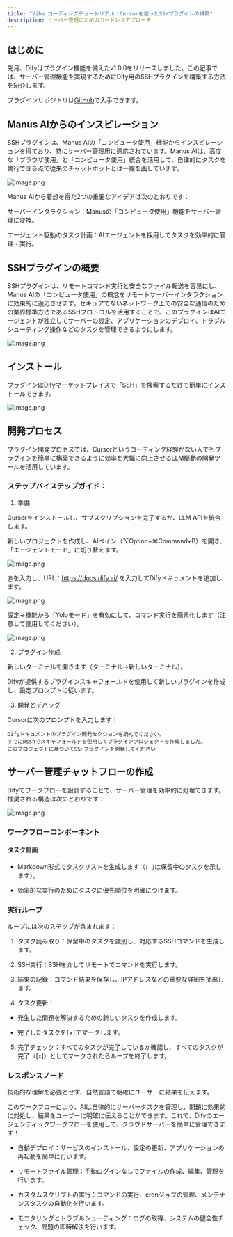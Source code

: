 ```yaml
---
title: "Vibe コーディングチュートリアル：Cursorを使ったSSHプラグインの構築"
description: サーバー管理のためのコードレスアプローチ
---
```



## はじめに
先月、Difyはプラグイン機能を備えたv1.0.0をリリースしました。この記事では、サーバー管理機能を実現するためにDify用のSSHプラグインを構築する方法を紹介します。

プラグインリポジトリは[GitHub](https://github.com/stvlynn/SSH-Dify-Plugin)で入手できます。

## Manus AIからのインスピレーション
SSHプラグインは、Manus AIの「コンピュータ使用」機能からインスピレーションを得ており、特にサーバー管理用に適応されています。Manus AIは、高度な「ブラウザ使用」と「コンピュータ使用」統合を活用して、自律的にタスクを実行できる点で従来のチャットボットとは一線を画しています。

![image.png](https://s2.loli.net/2025/05/12/V7kMFmTYtsUqx6Q.png)

Manus AIから着想を得た2つの重要なアイデアは次のとおりです：

サーバーインタラクション：Manusの「コンピュータ使用」機能をサーバー管理に変換。

エージェント駆動のタスク計画：AIエージェントを採用してタスクを効率的に管理・実行。

## SSHプラグインの概要
SSHプラグインは、リモートコマンド実行と安全なファイル転送を容易にし、Manus AIの「コンピュータ使用」の概念をリモートサーバーインタラクションに効果的に適応させます。セキュアでないネットワーク上での安全な通信のための業界標準方法であるSSHプロトコルを活用することで、このプラグインはAIエージェントが独立してサーバーの設定、アプリケーションのデプロイ、トラブルシューティング操作などのタスクを管理できるようにします。

![image.png](https://s2.loli.net/2025/05/12/zK7URIC6a5Fk3Yt.png)

## インストール
プラグインはDifyマーケットプレイスで「SSH」を検索するだけで簡単にインストールできます。

![image.png](https://s2.loli.net/2025/05/12/7JMNsuo4ajSnBDk.png)

## 開発プロセス
プラグイン開発プロセスでは、Cursorというコーディング経験がない人でもプラグインを簡単に構築できるように効率を大幅に向上させるLLM駆動の開発ツールを活用しています。

### ステップバイステップガイド：
1. 準備

Cursorをインストールし、サブスクリプションを完了するか、LLM APIを統合します。

新しいプロジェクトを作成し、AIペイン（⌥Option+⌘Command+B）を開き、「エージェントモード」に切り替えます。

![image.png](https://s2.loli.net/2025/05/12/wWNPcisZS8tdeXL.png)

@を入力し、URL：https://docs.dify.ai/ を入力してDifyドキュメントを追加します。

![image.png](https://s2.loli.net/2025/05/12/GW9QE8VoKh5HnCc.png)

設定→機能から「Yoloモード」を有効にして、コマンド実行を簡素化します（注意して使用してください）。

![image.png](https://s2.loli.net/2025/05/12/jyJNhsPfQvYcL6q.png)

2. プラグイン作成

新しいターミナルを開きます（ターミナル→新しいターミナル）。

Difyが提供するプラグインスキャフォールドを使用して新しいプラグインを作成し、設定プロンプトに従います。

3. 開発とデバッグ

Cursorに次のプロンプトを入力します：

```
Difyドキュメントのプラグイン開発セクションを読んでください。
すでに@sshでスキャフォールドを使用してプラグインプロジェクトを作成しました。
このプロジェクトに基づいてSSHプラグインを開発してください
```

## サーバー管理チャットフローの作成
Difyでワークフローを設計することで、サーバー管理を効率的に処理できます。推奨される構造は次のとおりです：

![image.png](https://s2.loli.net/2025/05/12/bFQDxyofqLu9cUl.png)

### ワークフローコンポーネント
#### タスク計画
- Markdown形式でタスクリストを生成します（`[ ]`は保留中のタスクを示します）。

- 効率的な実行のためにタスクに優先順位を明確につけます。

### 実行ループ
ループには次のステップが含まれます：

1. タスク読み取り：保留中のタスクを識別し、対応するSSHコマンドを生成します。

2. SSH実行：SSHを介してリモートでコマンドを実行します。

3. 結果の記録：コマンド結果を保存し、IPアドレスなどの重要な詳細を抽出します。

4. タスク更新：

- 発生した問題を解決するための新しいタスクを作成します。

- 完了したタスクを`[x]`でマークします。

5. 完了チェック：すべてのタスクが完了しているか確認し、すべてのタスクが完了（[x]）としてマークされたらループを終了します。

### レスポンスノード
技術的な理解を必要とせず、自然言語で明確にユーザーに結果を伝えます。

このワークフローにより、AIは自律的にサーバータスクを管理し、問題に効果的に対処し、結果をユーザーに明確に伝えることができます。これで、Difyのエージェンティックワークフローを使用して、クラウドサーバーを簡単に管理できます！

- 自動デプロイ：サービスのインストール、設定の更新、アプリケーションの再起動を簡単に行います。

- リモートファイル管理：手動ログインなしでファイルの作成、編集、管理を行います。

- カスタムスクリプトの実行：コマンドの実行、cronジョブの管理、メンテナンスタスクの自動化を行います。

- モニタリングとトラブルシューティング：ログの取得、システムの健全性チェック、問題の即時解決を行います。 